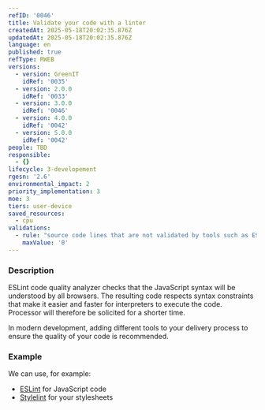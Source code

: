 ```yaml
---
refID: '0046'
title: Validate your code with a linter
createdAt: 2025-05-18T20:02:35.876Z
updatedAt: 2025-05-18T20:02:35.876Z
language: en
published: true
refType: RWEB
versions:
  - version: GreenIT
    idRef: '0035'
  - version: 2.0.0
    idRef: '0033'
  - version: 3.0.0
    idRef: '0046'
  - version: 4.0.0
    idRef: '0042'
  - version: 5.0.0
    idRef: '0042'
people: TBD
responsible:
  - {}
lifecycle: 3-developement
rgesn: '2.6'
environmental_impact: 2
priority_implementation: 3
moe: 3
tiers: user-device
saved_resources:
  - cpu
validations:
  - rule: "source code lines that are not validated by tools such as ESLint\t"
    maxValue: '0'
---
```


### Description

ESLint code quality analyzer checks that the JavaScript syntax will be understood by all browsers. The resulting code respects syntax constraints that make it easier and faster for interpreters to execute the code. Processor will therefore be solicited for a shorter time.

In modern development, adding different tools to your delivery process to ensure the quality of your code is recommended.

### Example

We can use, for example:

* [ESLint](https://eslint.org/) for JavaScript code
* [Stylelint](https://stylelint.io/) for your stylesheets
